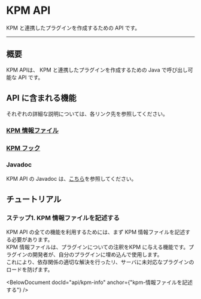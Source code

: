 
# KPM API

KPM と連携したプラグインを作成するための API です。

---

## 概要

KPM APIは、 KPM と連携したプラグインを作成するための Java で呼び出し可能な API です。

## API に含まれる機能

それぞれの詳細な説明については、各リンク先を参照してください。

###  [KPM 情報ファイル](/dev-docs/api/kpm-info)  

<BelowDocument docId="api/kpm-info" message="プラグインに KPM 用の注釈を記述して、KPM にプラグインの情報を提供します。" />

###  [KPM フック](/dev-docs/api/hook)  

<BelowDocument docId="api/hook" message="インストール時やアンインストール時に、あなたのプラグインの任意コードを実行します。" />

### Javadoc

KPM API の Javadoc は、[こちら](/javadoc)を参照してください。

## チュートリアル

### ステップ1. KPM 情報ファイルを記述する

KPM API の全ての機能を利用するためには、まず KPM 情報ファイルを記述する必要があります。  
KPM 情報ファイルは、プラグインについての注釈をKPM に与える機能です。プラグインの開発者が、自分のプラグインに埋め込んで使用します。   
これにより、依存関係の適切な解決を行ったリ、サーバに未対応なプラグインのロードを防げます。

<BelowDocument docId="api/kpm-info" anchor={"kpm-情報ファイルを記述する"} />

### 
